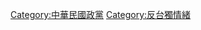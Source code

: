 {{Catnav|頁面分類|地理|国家|亚洲国家|中華民國|中華民國政黨}}
{{Catmore}}

[[Category:中華民國政黨|Category:中華民國政黨]]
[[Category:反台獨情緒|Category:反台獨情緒]]